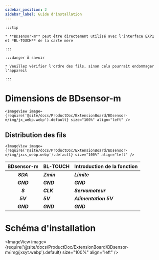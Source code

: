 ```yaml
---
sidebar_position: 2
sidebar_label: Guide d'installation
---
```




    :::tip

    * **BDsensor-m** peut être directement utilisé avec l'interface EXP1 et *BL-TOUCH** de la carte mère

    :::

    :::danger À savoir

    * Veuillez vérifier l'ordre des fils, sinon cela pourrait endommager l'appareil

    :::

# Dimensions de BDsensor-m


    <ImageView image={require('@site/docs/ProductDoc/ExtensionBoard/BDsensor-m/img/jx_webp.webp').default} size="100%" align="left" />

## Distribution des fils

    <ImageView image={require('@site/docs/ProductDoc/ExtensionBoard/BDsensor-m/img/jxcs_webp.webp').default} size="100%" align="left" />

|      BDsensor-m    |  BL-TOUCH  |  Introduction de la fonction |
| :---------------: | :--------- |:--------- |
|    ***SDA***    | ***Zmin*** | ***Limite***  |
|    ***GND***    | ***GND***  | ***GND*** |
|    ***S***      | ***CLK***  | ***Servomoteur***  |
|    ***5V***     | ***5V***   | ***Alimentation 5V***  |
|    ***GND***    | ***GND***  | ***GND***  |

# Schéma d'installation

<ImageView image={require('@site/docs/ProductDoc/ExtensionBoard/BDsensor-m/img/jxsyt.webp').default} size="100%" align="left" />